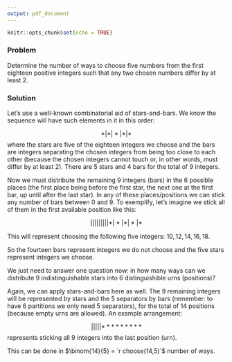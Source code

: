 ```yaml
---
output: pdf_document
---
```


```r
knitr::opts_chunk$set(echo = TRUE)
```

### Problem

Determine the number of ways to choose five numbers from the first eighteen positive integers such that any two chosen numbers differ by at least 2.

### Solution

Let's use a well-known combinatorial aid of stars-and-bars. We know the sequence will have such elements in it in this order:

$$*|*|*|*|*$$
where the stars are five of the eighteen integers we choose and the bars are integers separating the chosen integers from being too close to each other (because the chosen integers cannot touch or, in other words, must differ by at least 2). There are 5 stars and 4 bars for the total of 9 integers.

Now we must distribute the remaining 9 integers (bars) in the 6 possible places (the first place being before the first star, the next one at the first bar, up until after the last star). In any of these places/positions we can stick any number of bars between 0 and 9. To exemplify, let's imagine we stick all of them in the first available position like this:

$$| | | | | | | | |*|*|*|*|*$$

This will represent choosing the following five integers: $10, 12, 14, 16, 18$.

So the fourteen bars represent integers we do not choose and the five stars represent integers we choose.

We just need to answer one question now: in how many ways can we distribute 9 indistinguishable stars into 6 distinguishible urns (positions)?

Again, we can apply stars-and-bars here as well. The 9 remaining integers will be represented by stars and the 5 separators by bars (remember: to have 6 partitions we only need 5 separators), for the total of 14 positions (because empty urns are allowed). An example arrangement:

$$|||||*********$$
represents sticking all 9 integers into the last position (urn).

This can be done in $\binom{14}{5} = `r choose(14,5)`$ number of ways.

